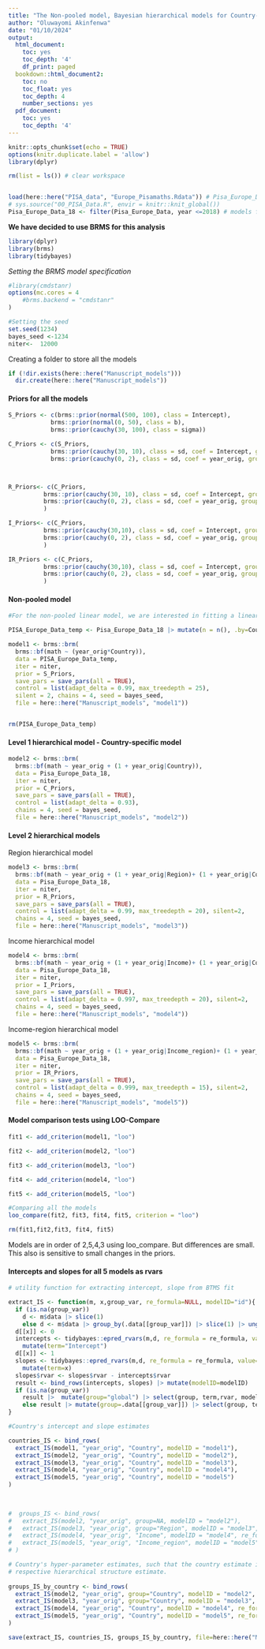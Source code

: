 ```yaml
---
title: "The Non-pooled model, Bayesian hierarchical models for Country-specific, Region, Income and Income-region"
author: "Oluwayomi Akinfenwa"
date: "01/10/2024"
output:
  html_document:
    toc: yes
    toc_depth: '4'
    df_print: paged
  bookdown::html_document2:
    toc: no
    toc_float: yes
    toc_depth: 4
    number_sections: yes
  pdf_document:
    toc: yes
    toc_depth: '4'
---
```


```r
knitr::opts_chunk$set(echo = TRUE)
options(knitr.duplicate.label = 'allow')
library(dplyr)
```


```r
rm(list = ls()) # clear workspace


load(here::here("PISA_data", "Europe_Pisamaths.Rdata")) # Pisa_Europe_Data constructed by sourcing 00_PISA_Data.R
# sys.source("00_PISA_Data.R", envir = knitr::knit_global())
Pisa_Europe_Data_18 <- filter(Pisa_Europe_Data, year <=2018) # models fit w/o 2022

```

**We have decided to use BRMS for this analysis**

```r

library(dplyr)
library(brms)
library(tidybayes)
```

*Setting the BRMS model specification*

```r
#library(cmdstanr)
options(mc.cores = 4
    #brms.backend = "cmdstanr"
)

#Setting the seed
set.seed(1234)
bayes_seed <-1234
niter<-  12000

```

Creating a folder to store all the models

```r
if (!dir.exists(here::here("Manuscript_models")))
  dir.create(here::here("Manuscript_models"))
```


#### Priors for all the models

```r
S_Priors <- c(brms::prior(normal(500, 100), class = Intercept),
            brms::prior(normal(0, 50), class = b),
            brms::prior(cauchy(30, 100), class = sigma))

C_Priors <- c(S_Priors,
            brms::prior(cauchy(30, 10), class = sd, coef = Intercept, group=Country), 
            brms::prior(cauchy(0, 2), class = sd, coef = year_orig, group=Country))



R_Priors<- c(C_Priors,
          brms::prior(cauchy(30, 10), class = sd, coef = Intercept, group= Region),
          brms::prior(cauchy(0, 2), class = sd, coef = year_orig, group= Region)
          )

I_Priors<- c(C_Priors,
          brms::prior(cauchy(30,10), class = sd, coef = Intercept, group= Income),
          brms::prior(cauchy(0, 2), class = sd, coef = year_orig, group= Income)
          )

IR_Priors <- c(C_Priors,
          brms::prior(cauchy(30,10), class = sd, coef = Intercept, group= Income_region),
          brms::prior(cauchy(0, 2), class = sd, coef = year_orig, group= Income_region)
          )
```


#### Non-pooled model


```r
#For the non-pooled linear model, we are interested in fitting a linear model omitting the countries with one data point.

PISA_Europe_Data_temp <- Pisa_Europe_Data_18 |> mutate(n = n(), .by=Country) |> filter(n > 1) 

model1 <- brms::brm(
  brms::bf(math ~ (year_orig*Country)),
  data = PISA_Europe_Data_temp,
  iter = niter, 
  prior = S_Priors,
  save_pars = save_pars(all = TRUE),
  control = list(adapt_delta = 0.99, max_treedepth = 25),
  silent = 2, chains = 4, seed = bayes_seed, 
  file = here::here("Manuscript_models", "model1"))


rm(PISA_Europe_Data_temp)
```


#### Level 1 hierarchical model - Country-specific model

```r

model2 <- brms::brm(
  brms::bf(math ~ year_orig + (1 + year_orig|Country)),
  data = Pisa_Europe_Data_18,
  iter = niter, 
  prior = C_Priors,
  save_pars = save_pars(all = TRUE),
  control = list(adapt_delta = 0.93),
  chains = 4, seed = bayes_seed, 
  file = here::here("Manuscript_models", "model2"))

```


#### Level 2 hierarchical models

Region hierarchical model

```r

model3 <- brms::brm(
  brms::bf(math ~ year_orig + (1 + year_orig|Region)+ (1 + year_orig|Country)),
  data = Pisa_Europe_Data_18,
  iter = niter, 
  prior = R_Priors,
  save_pars = save_pars(all = TRUE),
  control = list(adapt_delta = 0.99, max_treedepth = 20), silent=2,
  chains = 4, seed = bayes_seed,
  file = here::here("Manuscript_models", "model3"))

```

Income hierarchical model


```r

model4 <- brms::brm(
  brms::bf(math ~ year_orig + (1 + year_orig|Income)+ (1 + year_orig|Country)),
  data = Pisa_Europe_Data_18,
  iter = niter, 
  prior = I_Priors,
  save_pars = save_pars(all = TRUE),
  control = list(adapt_delta = 0.997, max_treedepth = 20), silent=2,
  chains = 4, seed = bayes_seed, 
  file = here::here("Manuscript_models", "model4"))

```

Income-region hierarchical model


```r

model5 <- brms::brm(
  brms::bf(math ~ year_orig + (1 + year_orig|Income_region)+ (1 + year_orig|Country)),
  data = Pisa_Europe_Data_18,
  iter = niter, 
  prior = IR_Priors,
  save_pars = save_pars(all = TRUE),
  control = list(adapt_delta = 0.999, max_treedepth = 15), silent=2,
  chains = 4, seed = bayes_seed,
  file = here::here("Manuscript_models", "model5"))

```

#### Model comparison tests using LOO-Compare


```r
fit1 <- add_criterion(model1, "loo")

fit2 <- add_criterion(model2, "loo")

fit3 <- add_criterion(model3, "loo")

fit4 <- add_criterion(model4, "loo")

fit5 <- add_criterion(model5, "loo")

#Comparing all the models
loo_compare(fit2, fit3, fit4, fit5, criterion = "loo")

rm(fit1,fit2,fit3, fit4, fit5)
```

Models are in order of 2,5,4,3 using loo_compare. But differences are small. This also is sensitive to small changes in the priors.


#### Intercepts and slopes for all 5 models as rvars

```r
# utility function for extracting intercept, slope from BTMS fit

extract_IS <- function(m, x,group_var, re_formula=NULL, modelID="id"){
  if (is.na(group_var))
    d <- m$data |> slice(1) 
    else d <- m$data |> group_by(.data[[group_var]]) |> slice(1) |> ungroup()
  d[[x]] <- 0
  intercepts <- tidybayes::epred_rvars(m,d, re_formula = re_formula, value="rvar") |>
    mutate(term="Intercept")
  d[[x]] <- 1
  slopes <- tidybayes::epred_rvars(m,d, re_formula = re_formula, value="rvar") |>
    mutate(term=x)
  slopes$rvar <- slopes$rvar - intercepts$rvar
  result <- bind_rows(intercepts, slopes) |> mutate(modelID=modelID)
  if (is.na(group_var))
    result |>  mutate(group="global") |> select(group, term,rvar, modelID) 
    else result |> mutate(group=.data[[group_var]]) |> select(group, term, rvar, modelID) 
}

#Country's intercept and slope estimates

countries_IS <- bind_rows(
  extract_IS(model1, "year_orig", "Country", modelID = "model1"),
  extract_IS(model2, "year_orig", "Country", modelID = "model2"),
  extract_IS(model3, "year_orig", "Country", modelID = "model3"),
  extract_IS(model4, "year_orig", "Country", modelID = "model4"),
  extract_IS(model5, "year_orig", "Country", modelID = "model5")
)
 
 

#  groups_IS <- bind_rows(
#   extract_IS(model2, "year_orig", group=NA, modelID = "model2"),
#   extract_IS(model3, "year_orig", group="Region", modelID = "model3", re_formula="~year_orig|Region") ,
#   extract_IS(model4, "year_orig", "Income", modelID = "model4", re_formula="~year_orig|Income"),
#   extract_IS(model5, "year_orig", "Income_region", modelID = "model5", re_formula="~year_orig|Income_region")
# )

# Country's hyper-parameter estimates, such that the country estimate is its
# respective hierarchical structure estimate.
 
groups_IS_by_country <- bind_rows(
  extract_IS(model2, "year_orig", group="Country", modelID = "model2", re_formula=NA),
  extract_IS(model3, "year_orig", group="Country", modelID = "model3", re_formula="~year_orig|Region") ,
  extract_IS(model4, "year_orig", "Country", modelID = "model4", re_formula="~year_orig|Income"),
  extract_IS(model5, "year_orig", "Country", modelID = "model5", re_formula="~year_orig|Income_region")
)

save(extract_IS, countries_IS, groups_IS_by_country, file=here::here("Manuscript_models", "extract_IS.Rdata"))
```



